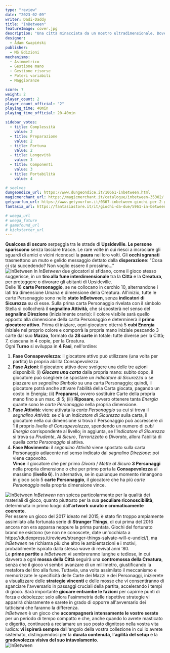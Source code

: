 ```yaml
---
type: "review"
date: "2023-02-09"
writer: Dadi-Daddy
title: "InBetween"
featureImage: cover.jpg
description: "Una città minacciata da un mostro ultradimensionale. Dove l’ho già sentito?"
designer: 
  - Adam Kwapiński
publisher: 
  - MS Edizioni
mechanisms:
  - Asimmetrico
  - Gestione mano
  - Gestione risorse
  - Poteri variabili
  - Maggioranze

score: 7
weight: 2
player_count: 2
player_count_official: "2"
playing_time: 40min
playing_time_official: 20-40min

sidebar_votes:
  - title: Complessità
    value: 2
  - title: Preparazione
    value: 2
  - title: Fortuna
    value: 2
  - title: Longevità
    value: 3
  - title: Componenti
    value: 3
  - title: Portabilità
    value: 4

# seelves
dungeondice_url: https://www.dungeondice.it/10661-inbetween.html
magicmerchant_url: https://magicmerchant.it/catalogue/inbetween-35302/
getyourfun_url: https://www.getyourfun.it/0367-inbetween-giochi-per-2-giocatori.html
fantasia_url: https://fantasiastore.it/it/giochi-da-due/5961-in-between.html

# weega_url
# weega_future
# gamefound_url
# kickstarter_url
---
```


<Setting>
  <strong>Qualcosa di oscuro</strong> serpeggia tra le strade di <strong>Upsideville</strong>. <strong>Le persone spariscono</strong> senza lasciare tracce. Le rare volte in cui riesci a incrociare gli sguardi di amici e vicini riconosci la <strong>paura</strong> nei loro volti. Gli <strong>occhi sgranati</strong> trasmettono un muto e gelido messaggio dettato dalla <strong>disperazione</strong>: "Cosa ci sta succedendo? Non voglio essere il prossimo…"<br />
</Setting>

<img src="./game1.jpg" alt="InBetween" />

<Rules>
 In <em>InBetween</em> due giocatori si sfidano, come il gioco stesso suggerisce, in un <strong>tiro alla fune interdimensionale</strong> tra la <strong>Città</strong> e la <strong>Creatura</strong>, per proteggere o divorare gli abitanti di Upsideville.<br />
Delle 18 <strong>carte Personaggio</strong>, se ne collocano in cerchio 10, alternandone i lati tra dimensione Umana e dimensione della Creatura. All'inizio, tutte le carte Personaggio sono nello <strong>stato InBetween</strong>, senza <strong>indicatori di Sicurezza</strong> su di esse. Sulla prima carta Personaggio rivelata con il simbolo Stella si collocherà il <strong>segnalino Attività</strong>, che si sposterà nel senso del <strong>segnalino Direzione</strong> (inizialmente orario): il colore visibile sarà quello opposto alla dimensione della carta Personaggio e determinerà il <strong>primo giocatore attivo</strong>. Prima di iniziare, ogni giocatore otterrà 5 <strong>cubi Energia</strong> iniziale nel proprio colore e comporrà la propria mano iniziale pescando 3 carte dal suo <strong>Mazzo</strong>, formato da <strong>28 carte</strong> in totale: tutte diverse per la Città; 7, ciascuna in 4 copie, per la Creatura.<br />
Ogni <strong>Turno</strong> si sviluppa in <strong>4 Fasi</strong>, nell'ordine:<br />
<ol>
<li><strong>Fase Consapevolezza</strong>: il giocatore attivo può utilizzare (una volta per partita) la propria abilità Consapevolezza.</li>
<li><strong>Fase Azioni</strong>: il giocatore attivo deve svolgere una delle tre azioni disponibili: (i) <strong><em>Giocare una carta</em></strong> dalla propria mano: subito dopo, il giocatore può scegliere se spostare un <em>indicatore di Sicurezza</em> o se piazzare un <em>segnalino Simbolo</em> su una carta Personaggio; quindi, il giocatore potrà anche attivare l'abilità della Carta giocata, pagando un costo in Energia; (ii) <strong>Prepararsi</strong>, ovvero sostituire Carte della propria mano fino a un max. di 5; (iii) <strong>Riposare</strong>, ovvero ottenere tanta <em>Energia</em> quante sono le <em>carte Personaggio</em> nella propria dimensione.</li>
<li><strong>Fase Attività</strong>: viene attivata la <em>carta Personaggio</em> su cui si trova il <em>segnalino Attività</em>: se c'è un <em>indicatore di Sicurezza</em> sulla carta, il giocatore nella cui dimensione si trova il Personaggio può accrescere di 1 il proprio <em>livello di Consapevolezza</em>, spendendo un numero di <em>cubi Energia</em> corrispondente al livello; in aggiunta, se l'<em>indicatore di Sicurezza</em> si trova su <em>Prudente</em>, <em>Al Sicuro</em>, <em>Terrorizzato</em> o <em>Divorato</em>, allora l'abilità di quella <em>carta Personaggio</em> si attiva.</li>
<li><strong>Fase Movimento</strong>: il <em>segnalino Attività</em> viene spostato sulla carta Personaggio adiacente nel senso indicato dal <em>segnalino Direzione</em>: poi viene capovolto.<br />
<strong>Vince</strong> il giocatore che per primo <em>Divora </em>/<em> Mette al Sicuro</em> <strong>3 Personaggi</strong> nella propria dimensione o che per primo porta la <strong>Consapevolezza</strong> al massimo (<strong>livello 6</strong>). In alternativa, se in qualunque momento rimangono in gioco solo 5 <strong>carte Personaggio</strong>, il giocatore che ha più <em>carte Personaggio</em> nella propria dimensione vince.</li>
</ol>
</Rules>

<img src="./game2.jpg" alt="InBetween" />

<Feedback>
  <em>InBetween</em> non spicca particolarmente per la qualità dei materiali di gioco, quanto piuttosto per la sua <strong>peculiare riconoscibilità</strong>, determinata in primo luogo dall'<strong>artwork</strong> <strong>curato e cromaticamente coerente</strong>.<br />
Per essere un gioco del 2017 ideato nel 2015, è stato fin troppo ampiamente assimilato alla fortunata serie di <strong>Stranger Things</strong>, di cui prima del 2016 ancora non era apparsa neppure la prima puntata. Giochi del fortunato brand ne esistono (se non ne conoscete, date un'occhiata a https://dudexpress.it/reviews/stranger-things-salvate-will-e-undici/), ma <em>InBetween </em> ne richiama più che altro le ambientazioni e i motivi, probabilmente ispirato dalla stessa wave di revival anni ‘80.<br />
Le <strong>prime partite</strong> a <em>InBetween</em> vi sembreranno lunghe e tediose, in cui davvero a ogni <strong>mossa</strong> <strong>della Città</strong> seguirà una <strong>contromossa della Creatura</strong>, senza che il gioco vi sembri avanzare di un millimetro, giustificando la metafora del tiro alla fune. Tuttavia, una volta assimilato il meccanismo e memorizzate le specificità delle Carte dei Mazzi e dei Personaggi, inizierete a visualizzare delle <strong>strategie vincenti</strong> e delle mosse che vi consentiranno di sganciare l'avversario in passaggi cruciali della partita, accelerando i tempi di gioco. Sarà importante <strong>giocare entrambe le fazioni</strong> per capirne punti di forza e debolezze: solo allora l'asimmetria delle rispettive strategie vi apparirà chiaramente e sarete in grado di opporre all'avversario dei tatticismi che faranno la differenza.<br />
<em>InBetween </em>è un gioco che <strong>accompagnerà intensamente le vostre serate</strong> per un periodo di tempo compatto e che, anche quando lo avrete masticato e digerito, continuerà a reclamare un suo posto dignitoso nella vostra vita ludica: <strong>vi ispirerà sempre</strong> dall'angolo della vostra collezione in cui lo avrete sistemato, distinguendosi per la <strong>durata contenuta</strong>, l'<strong>agilità del setup</strong> e la <strong>gradevolezza visiva del suo intavolamento</strong>.<br />
</Feedback>

<img src="./game3.jpg" alt="InBetween" />

